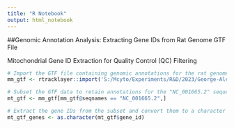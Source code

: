 ```yaml
---
title: "R Notebook"
output: html_notebook
---
```

##Genomic Annotation Analysis: Extracting Gene IDs from Rat Genome GTF File
 
Mitochondrial Gene ID Extraction for Quality Control (QC) Filtering 
```r
# Import the GTF file containing genomic annotations for the rat genome
mm_gtf <- rtracklayer::import('S:/Mcyto/Experiments/R&D/2023/George-Alehandro_cmv_rat_alignment/GCF_015227675.2_mRatBN7.2_genomic.gtf')

# Subset the GTF data to retain annotations for the "NC_001665.2" sequence
mt_gtf <- mm_gtf[mm_gtf@seqnames == "NC_001665.2",]

# Extract the gene IDs from the subset and convert them to a character vector
mt_gtf_genes <- as.character(mt_gtf$gene_id)
```

